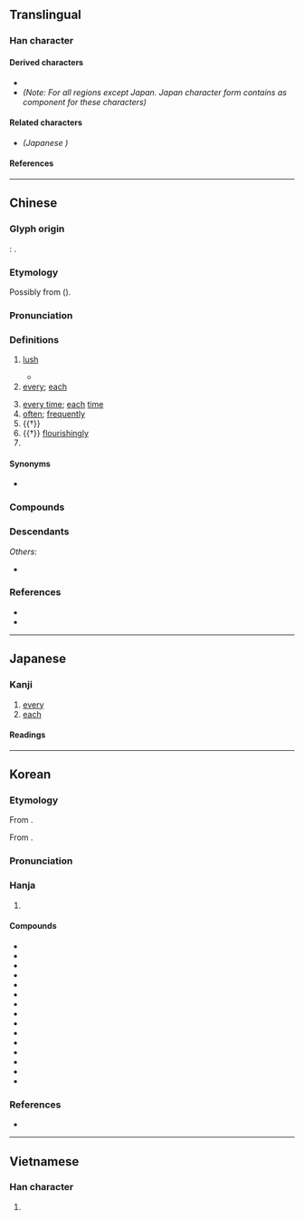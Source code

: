 {{also|毎}}
{{character info}}
==Translingual==
{{stroke order|strokes=7}}
{{ja-forms|[[毎]]|每|每}}

===Han character===
{{Han char|rn=80|rad=毋|as=03|sn=7|four=80507|canj=OWYI|ids=⿱𠂉母}}

====Derived characters====
* {{l|mul|[[𠳨]], [[㙁]], [[娒]], [[挴]], [[𤞦]], [[晦]], [[脢]], [[烸]], [[𤙩]], [[珻]], [[畮]], [[䀲]], [[𬑲]], [[𬒐]], [[䊈]], [[䋦]]([[𫄩]]), [[𧋟]], [[誨]]([[诲]]), [[踇]], [[酶]], [[鋂]], [[䩈]], [[𩊱]], [[䱕]], [[黣]], [[𠜮]], [[勄]], [[𠧩]], [[䋣]], [[毓]], [[緐]], [[莓]], [[䍙]], [[痗]], [[𫂂]], [[霉]], [[𫵾]], [[𢙽]], [[𣒫]]}}
* <big>{{l|mul|sc=Hani|[[侮]], [[悔]], [[海]], [[梅]], [[敏]]}}</big> ''(Note: For all regions except Japan. Japan character form contains <font size=5>{{l|mul|毎}}</font> as component for these characters)''

====Related characters====
* <font size=5>{{l|mul|[[毎]]}}</font> ''(Japanese {{w|shinjitai}})''

====References====
{{Han ref|kx=0589.020|dkj=16725|dj=0981.030|hdz=42381.020|uh=6BCF}}

----

==Chinese==
{{zh-forms}}

===Glyph origin===
{{Han etym}}
''{{w|Shuowen}}'': {{Han compound|屮|母|ls=psc|c1=s|c2=p}}.

===Etymology===
Possibly from {{der|zh|mkh-pro|*muuj||cardinal number one}} ({{zh-ref|Schuessler, 2007}}).

===Pronunciation===
{{zh-pron
|m=měi
|dg=мый2
|c=mui5
|h=pfs=mî
|md=muōi
|mn=xm,qz,tw:múi/zz:bóe
|mn-t=muê2
|w=3me,2'me
|mc=1
|oc=1
|ma=y
|cat=pron,adv,pn
}}{{attention|zh}}

===Definitions===
{{zh-hanzi}}

# {{zh-obsolete}} [[lush]]
#* {{zh-x|原田 每-每，舍{shě} 其 舊 而 新 是 謀。|'''Lush''' are the fields! The old are about to be discarded; the new are being planned (or "making a plan"). (Ominous song heard before the {{w|Battle of Chengpu}}, precise meaning debated.)|ref=Zuozhuan}}
# [[every]]; [[each]]
#: {{zh-x|每日|every day; daily}}
#: {{zh-x|每次|every time}}
# [[every time]]; [[each]] [[time]]
# [[often]]; [[frequently]]
# {{†}} {{zh-alt-form|們|''[[plural]] [[marker]]''}}
# {{†}} [[flourishingly]]
# {{surname|zh}}

====Synonyms====
* {{s|every}} {{zh-l|各}}

===Compounds===
{{zh-der|咱每|俺每|每戰皆北|每朝逐日|每隔|每日逐朝|每夜|我每|每日|每逢|每況愈下|每回|每次|每朝每日|每下愈況|每天|每人|每當|每每|每年|每常間|每位|每事問|每戰必勝|每飯不忘|每常|逐朝每日|每兩}}

===Descendants===
{{CJKV||まい|매|mỗi}}
''Others'':
* {{desc|vi|mọi|bor=1}}

===References===
* {{R:yue:Hanzi}}
* {{thcwd|3290}}

{{zh-cat|Beginning|Elementary}}

----

==Japanese==
{{ja-kanji forms|毎|每}}

===Kanji===
{{ja-kanji|grade=|rs=毋03|shin=毎}}

# [[every]]
# [[each]]

====Readings====
{{ja-readings
|on=まい, ばい
|kun=つね-
}}

----

==Korean==

===Etymology===
From {{der|ko|ltc|-}} {{ltc-l|每|id=1}}. {{hanja-hunmong|ᄆᆡ|moy|雜語}}

From {{der|ko|ltc|-}} {{ltc-l|每|id=2}}. {{hanja-hunmong|ᄆᆡ〯|mǒy|雜語}}

===Pronunciation===
{{ko-hanja-pron|매|mɛː|메|me̞ː|alt=ː}}

===Hanja===
{{ko-hanja-search}}
{{ko-hanja|매양|매}}

# {{hanja form of|매|[[always]]; [[every]]}}

====Compounds====
{{der-top3|Compounds}}
* {{ko-l|매년|每年}}
* {{ko-l|매일|每日}}
* {{ko-l|매주|每週}}
* {{ko-l|매월|每月}}
* {{ko-l|매사|每事}}
* {{ko-l|매번|每番}}
* {{ko-l|매시|每時}}
* {{ko-l|매초|每秒}}
* {{ko-l|매회|每回}}
* {{ko-l|매상|每常}}
* {{ko-l|매세|每歲}}
* {{ko-l|매분|每分}}
* {{ko-l|매차|每次}}
* {{ko-l|매양|每樣}}
* {{ko-l|매매|每每}}
{{der-bottom}}

===References===
* {{R:hanjadoc|5698}}

----

==Vietnamese==

===Han character===
{{vi-hantu|[[mỗi]], [[mọi]], [[mủi]]|rs=毋03}}

# {{rfdef|vi|sort=毋03}}